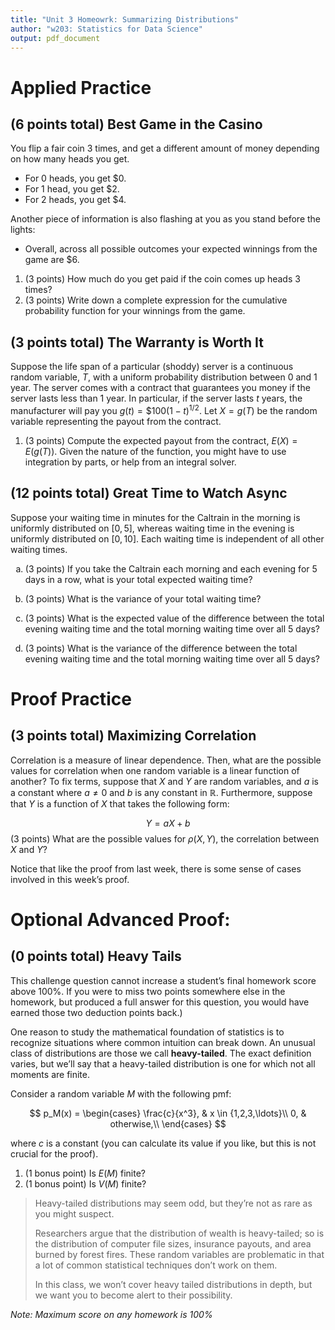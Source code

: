 ```yaml
---
title: "Unit 3 Homeowrk: Summarizing Distributions"
author: "w203: Statistics for Data Science"
output: pdf_document
---
```


# Applied Practice 

## (6 points total) Best Game in the Casino 

You flip a fair coin 3 times, and get a different amount of money depending on how many heads you get. 

- For 0 heads, you get \$0. 
- For 1 head, you get \$2. 
- For 2 heads, you get \$4. 

Another piece of information is also flashing at you as you stand before the lights: 

- Overall, across all possible outcomes your expected winnings from the game are \$6. 

1. (3 points) How much do you get paid if the coin comes up heads 3 times?
2. (3 points) Write down a complete expression for the cumulative probability function for your winnings from the game.

## (3 points total) The Warranty is Worth It

Suppose the life span of a particular (shoddy) server is a continuous random variable, $T$, with a uniform probability distribution between 0 and 1 year.  The server comes with a contract that guarantees you money if the server lasts less than 1 year.  In particular, if the server lasts $t$ years, the manufacturer will pay you $g(t)= \$100(1-t)^{1/2}$.  Let $X = g(T)$ be the random variable representing the payout from the contract.

1. (3 points) Compute the expected payout from the contract, $E(X) = E(g(T))$. Given the nature of the function, you might have to use integration by parts, or help from an integral solver. 

## (12 points total) Great Time to Watch Async

Suppose your waiting time in minutes for the Caltrain in the morning is uniformly distributed on $[0, 5]$, whereas waiting time in the evening is uniformly distributed on $[0, 10]$.  Each waiting time is independent of all other waiting times.

a. (3 points) If you take the Caltrain each morning and each evening for 5 days in a row, what is your total expected waiting time? 

b. (3 points) What is the variance of your total waiting time? 

c. (3 points) What is the expected value of the difference between the total evening waiting time and the total morning waiting time over all 5 days? 

d. (3 points) What is the variance of the difference between the total evening waiting time and the total morning waiting time over all 5 days?

# Proof Practice 

## (3 points total) Maximizing Correlation

Correlation is a measure of linear dependence. Then, what are the possible values for correlation when one random variable is a linear function of another? To fix terms, suppose that $X$ and $Y$ are random variables, and $a$ is a constant where $a \neq 0$ and $b$ is any constant in $\mathbb{R}$. Furthermore, suppose that $Y$ is a function of $X$ that takes the following form: 

$$ 
Y = aX + b
$$ 
(3 points) What are the possible values for $\rho(X,Y),$ the correlation between $X$ and $Y$? 

Notice that like the proof from last week, there is some sense of cases involved in this week's proof. 

# Optional Advanced Proof: 

## (0 points total) Heavy Tails 

This challenge question cannot increase a student's final homework score above 100%. If you were to miss two points somewhere else in the homework, but produced a full answer for this question, you would have earned those two deduction points back.)

One reason to study the mathematical foundation of statistics is to recognize situations where common intuition can break down.  An unusual class of distributions are those we call **heavy-tailed**.  The exact definition\footnote{This is a point that we make at places in the async and the live session: Arguments based on definitions are not particularly interesting arguments. \textit{Chicago-style deep dish "pizza" is just lasagna. Change my mind.}} varies, but we'll say that a heavy-tailed distribution is one for which not all moments are finite.  

Consider a random variable $M$ with the following pmf:

$$
p_M(x) = 
  \begin{cases}
    \frac{c}{x^3}, & x \in {1,2,3,\ldots}\\
    0,             & otherwise,\\
  \end{cases} 
$$

where $c$ is a constant (you can calculate its value if you like, but this is not crucial for the proof).

1. (1 bonus point) Is $E(M)$ finite? 
2. (1 bonus point) Is $V(M)$ finite?

> Heavy-tailed distributions may seem odd, but they're not as rare as you might suspect.  
> 
> Researchers argue that the distribution of wealth is heavy-tailed; so is the distribution of computer file sizes, insurance payouts, and area burned by forest fires.  These random variables are problematic in that a lot of common statistical techniques don't work on them.  
>
> In this class, we won't cover heavy tailed distributions in depth, but we want you to become alert to their possibility.


*Note: Maximum score on any homework is 100\%*